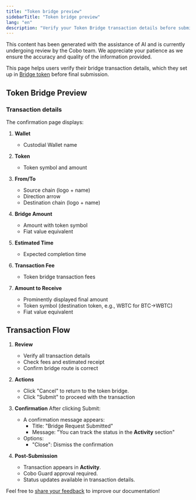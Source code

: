 ```yaml
---
title: "Token bridge preview"
sidebarTitle: "Token bridge preview"
lang: "en"
description: "Verify your Token Bridge transaction details before submission. Review wallet information, token amounts, chain details, and estimated processing time for cross-chain transfers."
---
```


<Note>This content has been generated with the assistance of AI and is currently undergoing review by the Cobo team. We appreciate your patience as we ensure the accuracy and quality of the information provided.</Note>

This page helps users verify their bridge transaction details, which they set up in [Bridge token](/en/apps/bridge/how-to-use/manage/bridge-form) before final submission.

## Token Bridge Preview

### Transaction details
The confirmation page displays:

1. **Wallet**
   - Custodial Wallet name

2. **Token**
   - Token symbol and amount

3. **From/To**
   - Source chain (logo + name)
   - Direction arrow
   - Destination chain (logo + name)

4. **Bridge Amount**
   - Amount with token symbol
   - Fiat value equivalent

5. **Estimated Time**
   - Expected completion time

6. **Transaction Fee**
   - Token bridge transaction fees

7. **Amount to Receive**
   - Prominently displayed final amount
   - Token symbol (destination token, e.g., WBTC for BTC->WBTC)
   - Fiat value equivalent

## Transaction Flow

1. **Review**
   - Verify all transaction details
   - Check fees and estimated receipt
   - Confirm bridge route is correct

2. **Actions**
   - Click "Cancel" to return to the token bridge.
   - Click "Submit" to proceed with the transaction

3. **Confirmation**
   After clicking Submit:
   - A confirmation message appears:
     - Title: "Bridge Request Submitted"
     - Message: "You can track the status in the **Activity** section"
   - Options:
     - "Close": Dismiss the confirmation

4. **Post-Submission**
   - Transaction appears in **Activity**.
   - Cobo Guard approval required.
   - Status updates available in transaction details.

<Tip>Feel free to [share your feedback](https://forms.zohopublic.com/cobo/form/DocumentFeedbackForm/formperma/QvLOhxJv1_JMsJ-1dleZ8Itb_7rzN-LtgvsDdxosoVI?referrername=manuals) to improve our documentation!</Tip>
